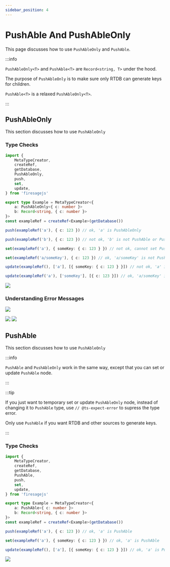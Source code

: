 ```yaml
---
sidebar_position: 4
---
```


# PushAble And PushAbleOnly

This page discusses how to use `PushAbleOnly` and `PushAble`.


:::info

`PushAbleOnly<T>` and `PushAble<T>` are `Record<string, T>` under the hood.

The purpose of `PushAbleOnly` is to make sure only RTDB can generate keys for children.

`PushAble<T>` is a relaxed `PushAbleOnly<T>`.

:::

## PushAbleOnly

This section discusses how to use `PushAbleOnly`

### Type Checks

```ts
import {
	MetaTypeCreator,
	createRef,
	getDatabase,
	PushAbleOnly,
	push,
	set,
	update,
} from 'firesagejs'

export type Example = MetaTypeCreator<{
	a: PushAbleOnly<{ c: number }>
	b: Record<string, { c: number }>
}>
const exampleRef = createRef<Example>(getDatabase())

push(exampleRef('a'), { c: 123 }) // ok, 'a' is PushAbleOnly

push(exampleRef('b'), { c: 123 }) // not ok, 'b' is not PushAble or PushAbleOnly

set(exampleRef('a'), { someKey: { c: 123 } }) // not ok, cannot set PushAbleOnly

set(exampleRef('a/someKey'), { c: 123 }) // ok, 'a/someKey' is not PushAbleOnly

update(exampleRef(), ['a'], [{ someKey: { c: 123 } }]) // not ok, 'a' is PushAbleOnly

update(exampleRef('a'), ['someKey'], [{ c: 123 }]) // ok, 'a/someKey' is not PushAbleOnly
```

<Image src="/firesage/push1.png" text="how to use PushAbleOnly" />

### Understanding Error Messages

<Image
	src="/firesage/push2.png"
	text="you can only push PushAbleOnly or Pushable"
/>

<Image src="/firesage/push3.png" text="you cannot set PushAbleOnly" />

<Image src="/firesage/push4.png" text="you cannot update PushAbleOnly" />

## PushAble

This section discusses how to use `PushAbleOnly`

:::info

`PushAble` and `PushAbleOnly` work in the same way, except that you can set or update `PushAble` node.

:::

:::tip

If you just want to temporary set or update `PushAbleOnly` node, instead of changing it to `PushAble` type, use `// @ts-expect-error` to supress the type error.

Only use `PushAble` if you want RTDB and other sources to generate keys.

:::

### Type Checks

```ts
import {
	MetaTypeCreator,
	createRef,
	getDatabase,
	PushAble,
	push,
	set,
	update,
} from 'firesagejs'

export type Example = MetaTypeCreator<{
	a: PushAble<{ c: number }>
	b: Record<string, { c: number }>
}>
const exampleRef = createRef<Example>(getDatabase())

push(exampleRef('a'), { c: 123 }) // ok, 'a' is PushAble

set(exampleRef('a'), { someKey: { c: 123 } }) // ok, 'a' is PushAble

update(exampleRef(), ['a'], [{ someKey: { c: 123 } }]) // ok, 'a' is PushAble
```

<Image src="/firesage/push5.png" text="you cannot update PushAbleOnly" />
